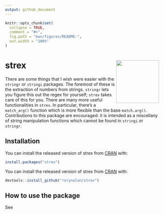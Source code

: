 ```yaml
---
output: github_document
---
```


<!-- README.md is generated from README.Rmd. Please edit that file -->

```r
knitr::opts_chunk$set(
  collapse = TRUE,
  comment = "#>",
  fig.path = "man/figures/README-",
  out.width = "100%"
)
```
# strex <img src="man/figures/logo.png" align="right" height=140/>

There are some things that I wish were easier with the `stringr` or `stringi` packages. The foremost of these is the extraction of numbers from strings. `stringr` lets you figure this out the regex for yourself; `strex` takes care of this for you. There are many more useful functionalities in `strex`. In particular, there's a `match_arg()` function which is more flexible than the base `match.arg()`. Contributions to this package are encouraged: it is intended as a miscellany of string manipulation functions which cannot be found in `stringi` or `stringr`.

## Installation

You can install the released version of strex from [CRAN](https://CRAN.R-project.org) with:

```r
install.packages("strex")
```

You can install the released version of strex from [CRAN](https://CRAN.R-project.org) with:

```r
devtools::install_github("rorynolan/strex")
```


## How to use the package

See 

